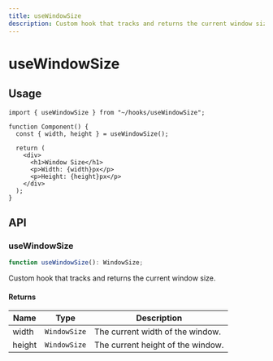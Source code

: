 ```yaml
---
title: useWindowSize
description: Custom hook that tracks and returns the current window size.
---
```


# useWindowSize

## Usage

```tsx title="Component.tsx"
import { useWindowSize } from "~/hooks/useWindowSize";

function Component() {
  const { width, height } = useWindowSize();

  return (
    <div>
      <h1>Window Size</h1>
      <p>Width: {width}px</p>
      <p>Height: {height}px</p>
    </div>
  );
}
```

## API

### useWindowSize

```ts
function useWindowSize(): WindowSize;
```

Custom hook that tracks and returns the current window size.

#### Returns

| Name   | Type         | Description                       |
| ------ | ------------ | --------------------------------- |
| width  | `WindowSize` | The current width of the window.  |
| height | `WindowSize` | The current height of the window. |

